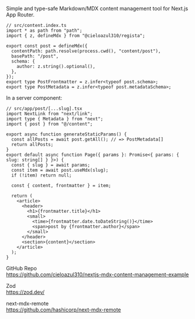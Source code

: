 
Simple and type-safe Markdown/MDX content management tool for Next.js App Router.

```tsx
// src/content.index.ts
import * as path from "path";
import { z, defineMdx } from "@cieloazul310/regista";

export const post = defineMdx({
  contentPath: path.resolve(process.cwd(), "content/post"),
  basePath: "/post",
  schema: {
    author: z.string().optional(),
  },
});
export type PostFrontmatter = z.infer<typeof post.schema>;
export type PostMetadata = z.infer<typeof post.metadataSchema>;
```

In a server component:

```tsx
// src/app/post/[...slug].tsx
import NextLink from "next/link";
import type { Metadata } from "next";
import { post } from "@/content";

export async function generateStaticParams() {
  const allPosts = await post.getAll(); // => PostMetadata[]
  return allPosts;
}
export default async function Page({ params }: Promise<{ params: { slug: string[] } }>) {
  const { slug } = await params;
  const item = await post.useMdx(slug);
  if (!item) return null;

  const { content, frontmatter } = item;
  
  return (
    <article>
      <header>
        <h1>{frontmatter.title}</h1>
        <small>
          <time>{frontmatter.date.toDateString()}</time>
          <span>post by {frontmatter.author}</span>
        </small>
      </header>
      <section>{content}</section>
    </article>
  );
}
```

GitHub Repo  
https://github.com/cieloazul310/nextjs-mdx-content-management-example

Zod  
https://zod.dev/

next-mdx-remote  
https://github.com/hashicorp/next-mdx-remote
